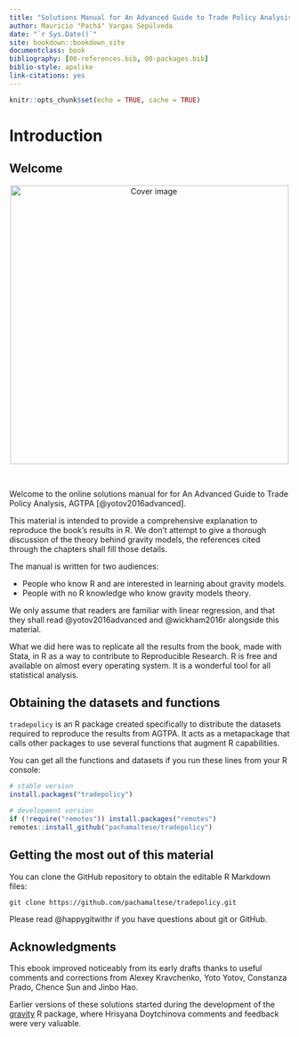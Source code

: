 ```yaml
---
title: "Solutions Manual for An Advanced Guide to Trade Policy Analysis in R"
author: Mauricio "Pachá" Vargas Sepúlveda
date: "`r Sys.Date()`"
site: bookdown::bookdown_site
documentclass: book
bibliography: [00-references.bib, 00-packages.bib]
biblio-style: apalike
link-citations: yes
---
```


```r
knitr::opts_chunk$set(echo = TRUE, cache = TRUE)
```

# Introduction {#intro}

## Welcome

<center>
<img src="cover.png" height="500" alt="Cover image" />
</center>

</br>

Welcome to the online solutions manual for for An Advanced Guide to Trade 
Policy Analysis, AGTPA [@yotov2016advanced].

This material is intended to provide a comprehensive explanation to reproduce 
the book's results in R. We don’t attempt to give a thorough discussion of the 
theory behind gravity models, the references cited through the chapters shall 
fill those details.

The manual is written for two audiences:

* People who know R and are interested in learning about gravity models.
* People with no R knowledge who know gravity models theory.

We only assume that readers are familiar with linear regression, and that they 
shall read @yotov2016advanced and @wickham2016r alongside this material.

What we did here was to replicate all the results from the book, made with 
Stata, in R as a way to contribute to Reproducible Research. R is free and 
available on almost every operating system. It is a wonderful tool for all 
statistical analysis.

## Obtaining the datasets and functions

`tradepolicy` is an R package created specifically to distribute the datasets 
required to reproduce the results from AGTPA. It acts as a metapackage that 
calls other packages to use several functions that augment R capabilities.

You can get all the functions and datasets if you run these lines from your R 
console:

```r
# stable version
install.packages("tradepolicy")

# development version
if (!require("remotes")) install.packages("remotes")
remotes::install_github("pachamaltese/tradepolicy")
```

## Getting the most out of this material

You can clone the GitHub repository to obtain the editable R Markdown files:

```
git clone https://github.com/pachamaltese/tradepolicy.git
```

Please read @happygitwithr if you have questions about git or GitHub.

## Acknowledgments

This ebook improved noticeably from its early drafts thanks to useful comments 
and corrections from Alexey Kravchenko, Yoto Yotov, Constanza Prado, Chence Sun 
and Jinbo Hao.

Earlier versions of these solutions started during the development of the [gravity](https://cran.r-project.org/package=gravity) R package, where Hrisyana 
Doytchinova comments and feedback were very valuable.
